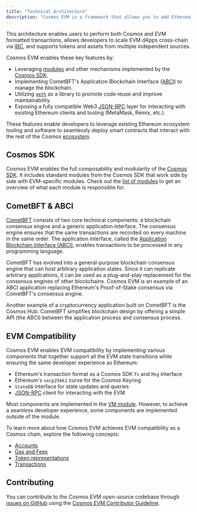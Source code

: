```yaml
---
title: "Technical Architecture"
description: "Cosmos EVM is a framework that allows you to add Ethereum Virtual Machine (EVM) compatibility to any Cosmos SDK-based chain. Built on the CometBFT consensus engine, it provides fast finality, high transaction throughput, and short block times (~2 seconds)."
---
```


This architecture enables users to perform both Cosmos and EVM formatted transactions, allows developers to scale EVM dApps cross-chain via [IBC](https://cosmos.network/ibc), and supports tokens and assets from multiple independent sources.

Cosmos EVM enables these key features by:

* Leveraging [modules](https://docs.cosmos.network/v0.47/build/building-modules/intro) and other mechanisms implemented by the [Cosmos SDK](https://docs.cosmos.network/).
* Implementing CometBFT's Application Blockchain Interface ([ABCI](https://docs.cometbft.com/v1.0/spec/abci/)) to manage the blockchain.
* Utilizing [`geth`](https://github.com/ethereum/go-ethereum) as a library to promote code reuse and improve maintainability.
* Exposing a fully compatible Web3 [JSON-RPC](/docs/evm/next/api-reference/ethereum-json-rpc/methods) layer for interacting with existing Ethereum clients and tooling (MetaMask, Remix, etc.).

These features enable developers to leverage existing Ethereum ecosystem tooling and software to seamlessly deploy smart contracts that interact with the rest of the Cosmos [ecosystem](https://cosmos.network/ecosystem).

## Cosmos SDK[​](#cosmos-sdk "Direct link to Cosmos SDK")

Cosmos EVM enables the full composability and modularity of the [Cosmos SDK](https://docs.cosmos.network/). It includes standard modules from the Cosmos SDK that work side by side with EVM-specific modules. Check out the [list of modules](/docs/evm/next/documentation/cosmos-sdk/modules) to get an overview of what each module is responsible for.

## CometBFT & ABCI[​](#cometbft--abci "Direct link to CometBFT & ABCI")

[CometBFT](https://github.com/cometbft/cometbft) consists of two core technical components: a blockchain consensus engine and a generic application interface. The consensus engine ensures that the same transactions are recorded on every machine in the same order. The application interface, called the [Application Blockchain Interface (ABCI)](https://docs.cometbft.com/v1.0/spec/abci/), enables transactions to be processed in any programming language.

CometBFT has evolved into a general-purpose blockchain consensus engine that can host arbitrary application states. Since it can replicate arbitrary applications, it can be used as a plug-and-play replacement for the consensus engines of other blockchains. Cosmos EVM is an example of an ABCI application replacing Ethereum's Proof-of-Stake consensus via CometBFT's consensus engine.

Another example of a cryptocurrency application built on CometBFT is the Cosmos Hub. CometBFT simplifies blockchain design by offering a simple API (the ABCI) between the application process and consensus process.

## EVM Compatibility[​](#evm-compatibility "Direct link to EVM Compatibility")

Cosmos EVM enables EVM compatibility by implementing various components that together support all the EVM state transitions while ensuring the same developer experience as Ethereum:

* Ethereum's transaction format as a Cosmos SDK `Tx` and `Msg` interface
* Ethereum's `secp256k1` curve for the Cosmos Keyring
* `StateDB` interface for state updates and queries
* [JSON-RPC](/docs/evm/next/api-reference/ethereum-json-rpc) client for interacting with the EVM

Most components are implemented in the [VM module](/docs//docs/evm/next/documentation/cosmos-sdk/modules/vm). However, to achieve a seamless developer experience, some components are implemented outside of the module.

To learn more about how Cosmos EVM achieves EVM compatibility as a Cosmos chain, explore the following concepts:

* [Accounts](/docs/evm/next/documentation/concepts/accounts)
* [Gas and Fees](/docs/evm/next/documentation/concepts/gas-and-fees)
* [Token representations](/docs/evm/next/documentation/concepts/tokens)
* [Transactions](/docs/evm/next/documentation/concepts/transactions)

## Contributing[​](#contributing "Direct link to Contributing")

You can contribute to the Cosmos EVM open-source codebase through [issues on GitHub](https://github.com/cosmos/evm/issues) using the [Cosmos EVM Contributor Guideline](https://github.com/cosmos/evm/blob/main/CONTRIBUTING.md).

